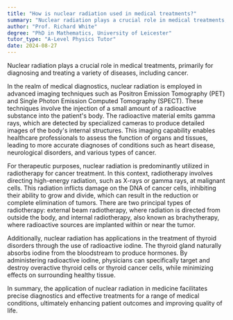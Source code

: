 ```yaml
---
title: "How is nuclear radiation used in medical treatments?"
summary: "Nuclear radiation plays a crucial role in medical treatments, primarily for diagnosing and treating diseases such as cancer."
author: "Prof. Richard White"
degree: "PhD in Mathematics, University of Leicester"
tutor_type: "A-Level Physics Tutor"
date: 2024-08-27
---
```


Nuclear radiation plays a crucial role in medical treatments, primarily for diagnosing and treating a variety of diseases, including cancer.

In the realm of medical diagnostics, nuclear radiation is employed in advanced imaging techniques such as Positron Emission Tomography (PET) and Single Photon Emission Computed Tomography (SPECT). These techniques involve the injection of a small amount of a radioactive substance into the patient's body. The radioactive material emits gamma rays, which are detected by specialized cameras to produce detailed images of the body's internal structures. This imaging capability enables healthcare professionals to assess the function of organs and tissues, leading to more accurate diagnoses of conditions such as heart disease, neurological disorders, and various types of cancer.

For therapeutic purposes, nuclear radiation is predominantly utilized in radiotherapy for cancer treatment. In this context, radiotherapy involves directing high-energy radiation, such as X-rays or gamma rays, at malignant cells. This radiation inflicts damage on the DNA of cancer cells, inhibiting their ability to grow and divide, which can result in the reduction or complete elimination of tumors. There are two principal types of radiotherapy: external beam radiotherapy, where radiation is directed from outside the body, and internal radiotherapy, also known as brachytherapy, where radioactive sources are implanted within or near the tumor.

Additionally, nuclear radiation has applications in the treatment of thyroid disorders through the use of radioactive iodine. The thyroid gland naturally absorbs iodine from the bloodstream to produce hormones. By administering radioactive iodine, physicians can specifically target and destroy overactive thyroid cells or thyroid cancer cells, while minimizing effects on surrounding healthy tissue.

In summary, the application of nuclear radiation in medicine facilitates precise diagnostics and effective treatments for a range of medical conditions, ultimately enhancing patient outcomes and improving quality of life.
    